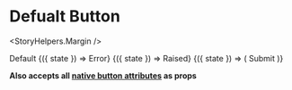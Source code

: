

<Meta title="Components|Buttons|Default" />

# Defualt Button

<StoryHelpers.Margin />

<Story name="Default">
  <div>
    <Buttons>Default</Buttons>
    <StoryHelpers.Margin />
    <StoryHelpers.StateCtrl label="error">
      {({ state }) => <Buttons error={state}>Error</Buttons>}
    </StoryHelpers.StateCtrl>
    <StoryHelpers.Margin />
    <StoryHelpers.StateCtrl label="raised" defaultState>
      {({ state }) => <Buttons raised={state}>Raised</Buttons>}
    </StoryHelpers.StateCtrl>
    <StoryHelpers.Margin />
    <StoryHelpers.StateCtrl label="success">
      {({ state }) => (
        <Buttons success={state} style={{ width: "5rem" }}>
          Submit
        </Buttons>
      )}
    </StoryHelpers.StateCtrl>
  </div>
</Story>

<Props of={Buttons.Base} />

**Also accepts all [native button attributes](https://developer.mozilla.org/en-US/docs/Web/HTML/Element/button#Attributes) as props**
